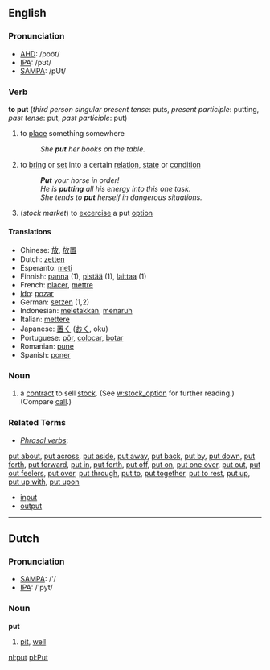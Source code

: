 ==English==
=== Pronunciation ===
*[[w:AHD|AHD]]: /poo͝t/
*[[w:IPA|IPA]]: /pʊt/
*[[w:SAMPA|SAMPA]]: /pUt/

===Verb===
'''to put''' (''third person singular present tense'': puts, ''present participle'': putting, ''past tense'': put, ''past participle'': put)

# to [[place]] something somewhere
#:''She '''put''' her books on the table.''
# to [[bring]] or [[set]] into a certain [[relation]], [[state]] or [[condition]]
#:'''''Put''' your horse in order!''
#:''He is '''putting''' all his energy into this one task.''
#:''She tends to '''put''' herself in dangerous situations.''
# (''stock market'') to [[excercise]] a put [[option]]

====Translations====
*Chinese: [[放]], [[放置]]
*Dutch: [[zetten]]
*Esperanto: [[meti]]
*Finnish: [[panna#Finnish|panna]] (1), [[pistää]] (1), [[laittaa]] (1)
*French: [[placer]], [[mettre]]
*[[Ido]]: [[pozar]]
*German: [[setzen]] (1,2) 
*Indonesian: [[letak|meletakkan]], [[taruh|menaruh]]
*Italian: [[mettere]]
*Japanese: [[置く]] ([[おく]], oku)
*Portuguese: [[pôr]], [[colocar]], [[botar]] 
*Romanian: [[pune]]
*Spanish: [[poner]]

=== Noun ===
# a [[contract]] to sell [[stock]]. (See [[w:stock_option]] for further reading.) (Compare [[call]].)

===Related Terms===
*''[[phrasal verb|Phrasal verbs]]'':
[[put about]], [[put across]], [[put aside]], [[put away]], [[put back]], [[put by]], [[put down]], [[put forth]], [[put forward]], [[put in]], [[put forth]], [[put off]], [[put on]], [[put one over]], [[put out]], [[put out feelers]], [[put over]], [[put through]], [[put to]], [[put together]], [[put to rest]], [[put up]], [[put up with]], [[put upon]]
*[[input]]
*[[output]]

----
==Dutch==
=== Pronunciation ===
*[[w:SAMPA|SAMPA]]: /'/
*[[w:IPA|IPA]]: /'pyt/

=== Noun ===
'''put'''
# [[pit]], [[well]]

[[nl:put]]
[[pl:Put]]